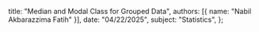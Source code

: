   title: "Median and Modal Class for Grouped Data",
  authors: [{ name: "Nabil Akbarazzima Fatih" }],
  date: "04/22/2025",
  subject: "Statistics",
};
